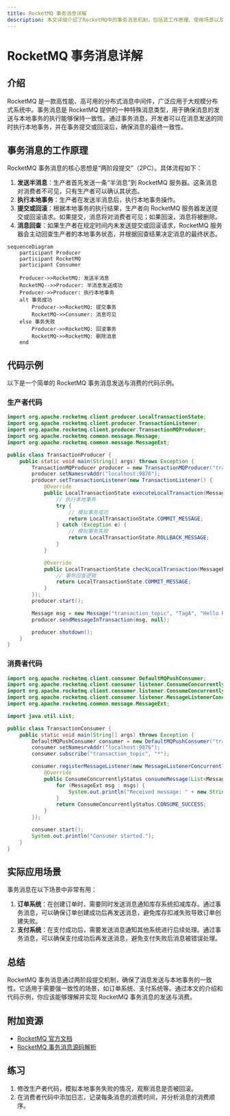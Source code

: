 ```yaml
---
title: RocketMQ 事务消息详解
description: 本文详细介绍了RocketMQ中的事务消息机制，包括其工作原理、使用场景以及如何通过代码实现事务消息的发送与消费。
---
```


# RocketMQ 事务消息详解

## 介绍

RocketMQ 是一款高性能、高可用的分布式消息中间件，广泛应用于大规模分布式系统中。事务消息是 RocketMQ 提供的一种特殊消息类型，用于确保消息的发送与本地事务的执行能够保持一致性。通过事务消息，开发者可以在消息发送的同时执行本地事务，并在事务提交或回滚后，确保消息的最终一致性。

## 事务消息的工作原理

RocketMQ 事务消息的核心思想是“两阶段提交”（2PC）。具体流程如下：

1. **发送半消息**：生产者首先发送一条“半消息”到 RocketMQ 服务器。这条消息对消费者不可见，只有生产者可以确认其状态。
2. **执行本地事务**：生产者在发送半消息后，执行本地事务操作。
3. **提交或回滚**：根据本地事务的执行结果，生产者向 RocketMQ 服务器发送提交或回滚请求。如果提交，消息将对消费者可见；如果回滚，消息将被删除。
4. **消息回查**：如果生产者在规定时间内未发送提交或回滚请求，RocketMQ 服务器会主动回查生产者的本地事务状态，并根据回查结果决定消息的最终状态。

```mermaid
sequenceDiagram
    participant Producer
    participant RocketMQ
    participant Consumer

    Producer->>RocketMQ: 发送半消息
    RocketMQ-->>Producer: 半消息发送成功
    Producer->>Producer: 执行本地事务
    alt 事务成功
        Producer->>RocketMQ: 提交事务
        RocketMQ->>Consumer: 消息可见
    else 事务失败
        Producer->>RocketMQ: 回滚事务
        RocketMQ->>RocketMQ: 删除消息
    end
```

## 代码示例

以下是一个简单的 RocketMQ 事务消息发送与消费的代码示例。

### 生产者代码

```java
import org.apache.rocketmq.client.producer.LocalTransactionState;
import org.apache.rocketmq.client.producer.TransactionListener;
import org.apache.rocketmq.client.producer.TransactionMQProducer;
import org.apache.rocketmq.common.message.Message;
import org.apache.rocketmq.common.message.MessageExt;

public class TransactionProducer {
    public static void main(String[] args) throws Exception {
        TransactionMQProducer producer = new TransactionMQProducer("transaction_producer_group");
        producer.setNamesrvAddr("localhost:9876");
        producer.setTransactionListener(new TransactionListener() {
            @Override
            public LocalTransactionState executeLocalTransaction(Message msg, Object arg) {
                // 执行本地事务
                try {
                    // 模拟事务成功
                    return LocalTransactionState.COMMIT_MESSAGE;
                } catch (Exception e) {
                    // 模拟事务失败
                    return LocalTransactionState.ROLLBACK_MESSAGE;
                }
            }

            @Override
            public LocalTransactionState checkLocalTransaction(MessageExt msg) {
                // 事务回查逻辑
                return LocalTransactionState.COMMIT_MESSAGE;
            }
        });
        producer.start();

        Message msg = new Message("transaction_topic", "TagA", "Hello RocketMQ Transaction Message".getBytes());
        producer.sendMessageInTransaction(msg, null);

        producer.shutdown();
    }
}
```

### 消费者代码

```java
import org.apache.rocketmq.client.consumer.DefaultMQPushConsumer;
import org.apache.rocketmq.client.consumer.listener.ConsumeConcurrentlyContext;
import org.apache.rocketmq.client.consumer.listener.ConsumeConcurrentlyStatus;
import org.apache.rocketmq.client.consumer.listener.MessageListenerConcurrently;
import org.apache.rocketmq.common.message.MessageExt;

import java.util.List;

public class TransactionConsumer {
    public static void main(String[] args) throws Exception {
        DefaultMQPushConsumer consumer = new DefaultMQPushConsumer("transaction_consumer_group");
        consumer.setNamesrvAddr("localhost:9876");
        consumer.subscribe("transaction_topic", "*");

        consumer.registerMessageListener(new MessageListenerConcurrently() {
            @Override
            public ConsumeConcurrentlyStatus consumeMessage(List<MessageExt> msgs, ConsumeConcurrentlyContext context) {
                for (MessageExt msg : msgs) {
                    System.out.println("Received message: " + new String(msg.getBody()));
                }
                return ConsumeConcurrentlyStatus.CONSUME_SUCCESS;
            }
        });

        consumer.start();
        System.out.println("Consumer started.");
    }
}
```

## 实际应用场景

事务消息在以下场景中非常有用：

1. **订单系统**：在创建订单时，需要同时发送消息通知库存系统扣减库存。通过事务消息，可以确保订单创建成功后再发送消息，避免库存扣减失败导致订单创建失败。
2. **支付系统**：在支付成功后，需要发送消息通知其他系统进行后续处理。通过事务消息，可以确保支付成功后再发送消息，避免支付失败后消息被错误处理。

## 总结

RocketMQ 事务消息通过两阶段提交机制，确保了消息发送与本地事务的一致性。它适用于需要强一致性的场景，如订单系统、支付系统等。通过本文的介绍和代码示例，你应该能够理解并实现 RocketMQ 事务消息的发送与消费。

## 附加资源

- [RocketMQ 官方文档](https://rocketmq.apache.org/docs/)
- [RocketMQ 事务消息源码解析](https://github.com/apache/rocketmq)

## 练习

1. 修改生产者代码，模拟本地事务失败的情况，观察消息是否被回滚。
2. 在消费者代码中添加日志，记录每条消息的消费时间，并分析消息的消费顺序。
